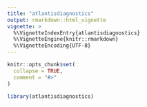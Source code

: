```yaml
---
title: "atlantisdiagnostics"
output: rmarkdown::html_vignette
vignette: >
  %\VignetteIndexEntry{atlantisdiagnostics}
  %\VignetteEngine{knitr::rmarkdown}
  %\VignetteEncoding{UTF-8}
---
```


```r
knitr::opts_chunk$set(
  collapse = TRUE,
  comment = "#>"
)
```

```r
library(atlantisdiagnostics)
```
